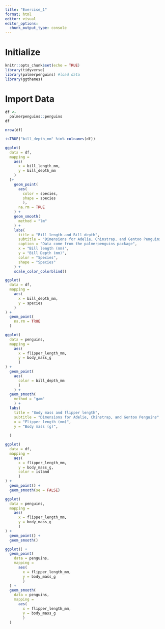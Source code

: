 ```yaml
---
title: "Exercise_1"
format: html
editor: visual
editor_options: 
  chunk_output_type: console
---
```


# Initialize

```r
knitr::opts_chunk$set(echo = TRUE)
library(tidyverse)
library(palmerpenguins) #load data
library(ggthemes)
```

# Import Data

```r
df <- 
  palmerpenguins::penguins
df
```

```r
nrow(df)

```

```r
isTRUE("bill_depth_mm" %in% colnames(df))

```

```r
ggplot(
  data = df,
  mapping = 
    aes(
      x = bill_length_mm,
      y = bill_depth_mm
    )
  )+
    geom_point(
      aes(
        color = species, 
        shape = species
        ),
      na.rm = TRUE
    ) +
    geom_smooth(
      method = "lm"
    ) +
    labs(
      title = "Bill length and Bill depth",
      subtitle = "Dimensions for Adelie, Chinstrap, and Gentoo Penguins",
      caption = "Data come from the palmerpenguins package",
      x = "Bill length (mm)", 
      y = "Bill Depth (mm)",
      color = "Species", 
      shape = "Species"
    ) +
    scale_color_colorblind()

```

```r
ggplot(
  data = df,
  mapping = 
    aes(
      x = bill_depth_mm,
      y = species
    )
) +
  geom_point(
    na.rm = TRUE
  )
```

```r
ggplot(
  data = penguins,
  mapping = 
    aes(
      x = flipper_length_mm, 
      y = body_mass_g
      )
) +
  geom_point(
    aes(
      color = bill_depth_mm
      )
    ) +
  geom_smooth(
    method = "gam"
    ) +
  labs(
    title = "Body mass and flipper length",
    subtitle = "Dimensions for Adelie, Chinstrap, and Gentoo Penguins",
    x = "Flipper length (mm)", 
    y = "Body mass (g)",
    
  ) 
```

```r
ggplot(
  data = df,
  mapping = 
    aes(
      x = flipper_length_mm, 
      y = body_mass_g, 
      color = island
      )
) +
  geom_point() +
  geom_smooth(se = FALSE)
```

```r
ggplot(
  data = penguins,
  mapping = 
    aes(
      x = flipper_length_mm, 
      y = body_mass_g
      )
) +
  geom_point() +
  geom_smooth()

ggplot() +
  geom_point(
    data = penguins,
    mapping = 
      aes(
        x = flipper_length_mm, 
        y = body_mass_g
        )
  ) +
  geom_smooth(
    data = penguins,
    mapping = 
      aes(
        x = flipper_length_mm, 
        y = body_mass_g
        )
  )
```
